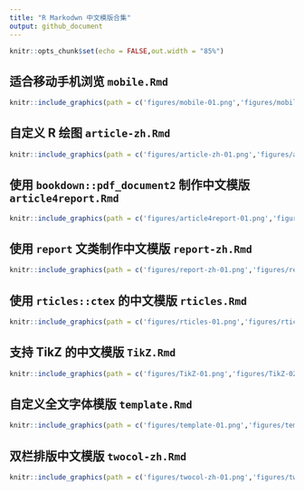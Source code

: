 ```yaml
---
title: "R Markodwn 中文模版合集"
output: github_document
---
```


```r
knitr::opts_chunk$set(echo = FALSE,out.width = "85%")
```

## 适合移动手机浏览 `mobile.Rmd` 

```r
knitr::include_graphics(path = c('figures/mobile-01.png','figures/mobile-02.png'))
```

## 自定义 R 绘图 `article-zh.Rmd`

```r
knitr::include_graphics(path = c('figures/article-zh-01.png','figures/article-zh-02.png'))
```

## 使用 `bookdown::pdf_document2` 制作中文模版 `article4report.Rmd`

```r
knitr::include_graphics(path = c('figures/article4report-01.png','figures/article4report-02.png'))
```

## 使用 `report` 文类制作中文模版 `report-zh.Rmd`

```r
knitr::include_graphics(path = c('figures/report-zh-01.png','figures/report-zh-02.png'))
```

## 使用 `rticles::ctex` 的中文模版 `rticles.Rmd`

```r
knitr::include_graphics(path = c('figures/rticles-01.png','figures/rticles-02.png'))
```

## 支持 TikZ 的中文模版 `TikZ.Rmd`

```r
knitr::include_graphics(path = c('figures/TikZ-01.png','figures/TikZ-02.png'))
```

## 自定义全文字体模版 `template.Rmd`

```r
knitr::include_graphics(path = c('figures/template-01.png','figures/template-02.png'))
```

## 双栏排版中文模版 `twocol-zh.Rmd`

```r
knitr::include_graphics(path = c('figures/twocol-zh-01.png','figures/twocol-zh-02.png'))
```

